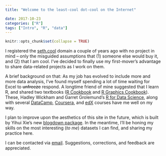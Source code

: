 ```yaml
---
title: "Welcome to the least-cool dot-cool on the Internet"

date: 2017-10-23
categories: ["R"]
tags: ["Intro", "R", "data"]
---
```


```r
knitr::opts_chunk$set(collapse = TRUE)
```

I registered the [seth.cool](https://seth.cool) domain a couple of years ago with no project in mind -- only the misguided assumptions that (1) someone else would buy it, and (2) that I am cool. I've decided to finally use my first-mover's advantage to share data-related projects as I work on them.

A brief background on that: As my job has evolved to include more and more data analysis, I've found myself spending a lot of time waiting for Excel to ~~unfreeze~~ respond. A longtime friend of mine suggested that I learn R, and shared two textbooks ([R Cookbook](http://shop.oreilly.com/product/9780596809164.do) and [R Graphics Cookbook](http://shop.oreilly.com/product/0636920023135.do)). These, Hadley Wickham and Garret Grolemund's [R for Data Science](http://r4ds.had.co.nz/index.html), along with several [DataCamp](http://datacamp.com), [Coursera](http://coursera.com), and [edX](http://edx.org) courses have me well on my way.

I plan to improve upon the aesthetics of this site in the future, which is built by Yihui Xie's new [blogdown package](https://cran.rstudio.com/web/packages/blogdown/index.html). In the meantime, I'll be honing my skills on the most interesting (_to me_) datasets I can find, and sharing my practice here. 

I can be contacted via [email](mailto:sethgoldman1@gmail.com). Suggestions, corrections, and feedback are appreciated.
